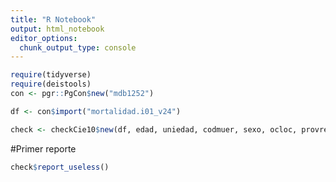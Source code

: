 ```yaml
---
title: "R Notebook"
output: html_notebook
editor_options: 
  chunk_output_type: console
---
```



```r
require(tidyverse)
require(deistools)
con <- pgr::PgCon$new("mdb1252")

df <- con$import("mortalidad.i01_v24")

check <- checkCie10$new(df, edad, uniedad, codmuer, sexo, ocloc, provres, ano)
```


#Primer reporte

```r

check$report_useless()

```

